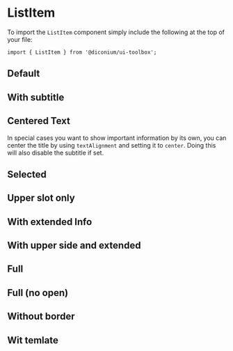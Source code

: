 
<Meta of={ListItemStories} />

# ListItem

To import the `ListItem` component simply include the following at the top of your file:

```
import { ListItem } from '@diconium/ui-toolbox';
```

## Default

<Canvas of={ListItemStories.Default} />

## With subtitle

<Canvas of={ListItemStories.WithSubtitle} />

## Centered Text

In special cases you want to show important information by its own, you can center the title by
using `textAlignment` and setting it to `center`. Doing this will also disable the subtitle if set.

<Canvas of={ListItemStories.CenteredText} />

## Selected

<Canvas of={ListItemStories.Selected} />

## Upper slot only

<Canvas of={ListItemStories.UpperSlotOnly} />

## With extended Info

<Canvas of={ListItemStories.WithExtendedInfo} />

## With upper side and extended

<Canvas of={ListItemStories.WithUpperSideAndExtended} />

## Full

<Canvas of={ListItemStories.Full} />

## Full (no open)

<Canvas of={ListItemStories.FullNoOpen} />

## Without border

<Canvas of={ListItemStories.WithoutBorder} />

## Wit temlate

<Canvas of={ListItemStories.WithTemplate} />
